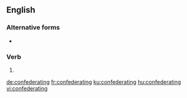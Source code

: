 ==English==

===Alternative forms===
* {{l|en|confœderating}} {{qualifier|archaic}}

===Verb===
{{head|en|present participle}}

# {{present participle of|confederate|lang=en|nocat=1}}

[[de:confederating]]
[[fr:confederating]]
[[ku:confederating]]
[[hu:confederating]]
[[vi:confederating]]